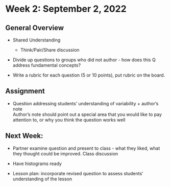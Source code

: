 # Week 2: September 2, 2022
## General Overview

- Shared Understanding
    - Think/Pair/Share discussion

- Divide up questions to groups who did not author - how does this Q address fundamental concepts?

- Write a rubric for each question (5 or 10 points), put rubric on the board.

## Assignment
- Question addressing students' understanding of variability + author's note    
Author's note should point out a special area that you would like to pay attention to, or why you think the question works well

## Next Week:
- Partner examine question and present to class - what they liked, what they thought could be improved. Class discussion

- Have histograms ready

- Lesson plan: incorporate revised question to assess students' understanding of the lesson

\clearpage
\vspace*{1in}
\clearpage
